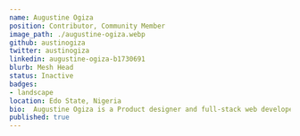 ---
name: Augustine Ogiza
position: Contributor, Community Member
image_path: ./augustine-ogiza.webp
github: austinogiza
twitter: austinogiza
linkedin: augustine-ogiza-b1730691
blurb: Mesh Head
status: Inactive
badges:
- landscape
location: Edo State, Nigeria
bio:  Augustine Ogiza is a Product designer and full-stack web developer who is able to create amazing User interfaces and user experiences. He is the visual design intern at Layer5 and in addition to product design, he is good at HTML, CSS, Vanilla Javascript, Reactjs, Python, and Django.
published: true
---

